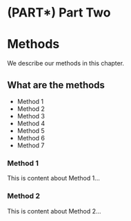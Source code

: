 # (PART\*) Part Two {-}

# Methods

We describe our methods in this chapter.

## What are the methods
- Method 1
- Method 2
- Method 3
- Method 4
- Method 5
- Method 6
- Method 7

### Method 1

This is content about Method 1...

### Method 2

This is content about Method 2...